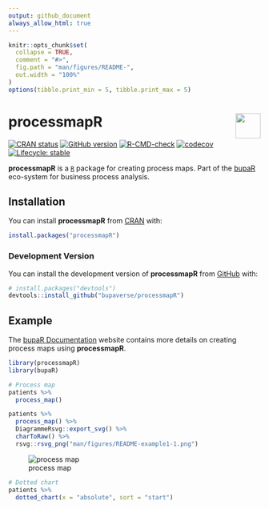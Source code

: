 ```yaml
---
output: github_document
always_allow_html: true
---
```


<!-- README.md is generated from README.Rmd. Please edit that file -->

```r
knitr::opts_chunk$set(
  collapse = TRUE,
  comment = "#>",
  fig.path = "man/figures/README-",
  out.width = "100%"
)
options(tibble.print_min = 5, tibble.print_max = 5)
```

# processmapR <a href="https://bupaverse.github.io/processmapR/"><img src="man/figures/logo.png" align="right" height="50" /></a>

<!-- badges: start -->
[![CRAN status](https://www.r-pkg.org/badges/version/processmapR)](https://CRAN.R-project.org/package=processmapR)
[![GitHub version](https://img.shields.io/badge/GitHub-0.5.2-blue)](https://github.com/bupaverse/processmapR)
[![R-CMD-check](https://github.com/bupaverse/processmapR/actions/workflows/R-CMD-check.yaml/badge.svg)](https://github.com/bupaverse/processmapR/actions/workflows/R-CMD-check.yaml)
[![codecov](https://codecov.io/gh/bupaverse/processmapR/branch/master/graph/badge.svg)](https://app.codecov.io/gh/bupaverse/processmapR?branch=master)
[![Lifecycle: stable](https://img.shields.io/badge/lifecycle-stable-brightgreen.svg)](https://lifecycle.r-lib.org/articles/stages.html#stable)
<!-- badges: end -->

**processmapR** is a [`R`](https://www.r-project.org/) package for creating process maps. Part of the [bupaR](https://bupar.net/) eco-system for business process analysis.

## Installation

You can install **processmapR** from [CRAN](https://cran.r-project.org/) with:

```r
install.packages("processmapR")
```

### Development Version

You can install the development version of **processmapR** from [GitHub](https://github.com/) with:

```r
# install.packages("devtools")
devtools::install_github("bupaverse/processmapR")
```


## Example

The [bupaR Documentation](https://bupaverse.github.io/docs/) website contains more details on creating process maps using **processmapR**.

```r
library(processmapR)
library(bupaR)

# Process map
patients %>%
  process_map()
```

```r
patients %>%
  process_map() %>%
  DiagrammeRsvg::export_svg() %>%
  charToRaw() %>%
  rsvg::rsvg_png("man/figures/README-example1-1.png")
```

![process map](man/figures/README-example1-1.png)

```r
# Dotted chart
patients %>%
  dotted_chart(x = "absolute", sort = "start")
```
